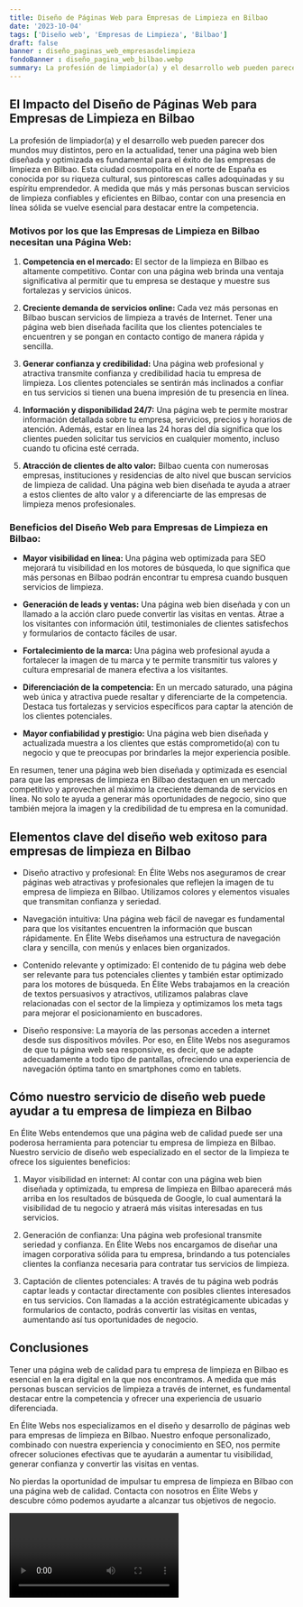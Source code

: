 ```yaml
---
title: Diseño de Páginas Web para Empresas de Limpieza en Bilbao
date: '2023-10-04'
tags: ['Diseño web', 'Empresas de Limpieza', 'Bilbao']
draft: false
banner : diseño_paginas_web_empresasdelimpieza
fondoBanner : diseño_pagina_web_bilbao.webp
summary: La profesión de limpiador(a) y el desarrollo web pueden parecer dos mundos muy distintos, pero en la actualidad, tener una página web bien diseñada y optimizada es fundamental para el éxito de las empresas de limpieza en Bilbao. Esta ciudad cosmopolita en el norte de España es conocida por su riqueza cultural, sus pintorescas calles adoquinadas y su espíritu emprendedor. A medida que más y más personas buscan servicios de limpieza confiables y eficientes en Bilbao, contar con una presencia en línea sólida se vuelve esencial para destacar entre la competencia.
---
```


## El Impacto del Diseño de Páginas Web para Empresas de Limpieza en Bilbao

La profesión de limpiador(a) y el desarrollo web pueden parecer dos mundos muy distintos, pero en la actualidad, tener una página web bien diseñada y optimizada es fundamental para el éxito de las empresas de limpieza en Bilbao. Esta ciudad cosmopolita en el norte de España es conocida por su riqueza cultural, sus pintorescas calles adoquinadas y su espíritu emprendedor. A medida que más y más personas buscan servicios de limpieza confiables y eficientes en Bilbao, contar con una presencia en línea sólida se vuelve esencial para destacar entre la competencia.

### Motivos por los que las Empresas de Limpieza en Bilbao necesitan una Página Web:

1. **Competencia en el mercado:** El sector de la limpieza en Bilbao es altamente competitivo. Contar con una página web brinda una ventaja significativa al permitir que tu empresa se destaque y muestre sus fortalezas y servicios únicos.

2. **Creciente demanda de servicios online:** Cada vez más personas en Bilbao buscan servicios de limpieza a través de Internet. Tener una página web bien diseñada facilita que los clientes potenciales te encuentren y se pongan en contacto contigo de manera rápida y sencilla.

3. **Generar confianza y credibilidad:** Una página web profesional y atractiva transmite confianza y credibilidad hacia tu empresa de limpieza. Los clientes potenciales se sentirán más inclinados a confiar en tus servicios si tienen una buena impresión de tu presencia en línea.

4. **Información y disponibilidad 24/7:** Una página web te permite mostrar información detallada sobre tu empresa, servicios, precios y horarios de atención. Además, estar en línea las 24 horas del día significa que los clientes pueden solicitar tus servicios en cualquier momento, incluso cuando tu oficina esté cerrada.

5. **Atracción de clientes de alto valor:** Bilbao cuenta con numerosas empresas, instituciones y residencias de alto nivel que buscan servicios de limpieza de calidad. Una página web bien diseñada te ayuda a atraer a estos clientes de alto valor y a diferenciarte de las empresas de limpieza menos profesionales.

### Beneficios del Diseño Web para Empresas de Limpieza en Bilbao:

- **Mayor visibilidad en línea:** Una página web optimizada para SEO mejorará tu visibilidad en los motores de búsqueda, lo que significa que más personas en Bilbao podrán encontrar tu empresa cuando busquen servicios de limpieza.

- **Generación de leads y ventas:** Una página web bien diseñada y con un llamado a la acción claro puede convertir las visitas en ventas. Atrae a los visitantes con información útil, testimoniales de clientes satisfechos y formularios de contacto fáciles de usar.

- **Fortalecimiento de la marca:** Una página web profesional ayuda a fortalecer la imagen de tu marca y te permite transmitir tus valores y cultura empresarial de manera efectiva a los visitantes.

- **Diferenciación de la competencia:** En un mercado saturado, una página web única y atractiva puede resaltar y diferenciarte de la competencia. Destaca tus fortalezas y servicios específicos para captar la atención de los clientes potenciales.

- **Mayor confiabilidad y prestigio:** Una página web bien diseñada y actualizada muestra a los clientes que estás comprometido(a) con tu negocio y que te preocupas por brindarles la mejor experiencia posible.

En resumen, tener una página web bien diseñada y optimizada es esencial para que las empresas de limpieza en Bilbao destaquen en un mercado competitivo y aprovechen al máximo la creciente demanda de servicios en línea. No solo te ayuda a generar más oportunidades de negocio, sino que también mejora la imagen y la credibilidad de tu empresa en la comunidad.

<GifSeo />

<Cta />

## Elementos clave del diseño web exitoso para empresas de limpieza en Bilbao

- Diseño atractivo y profesional: En Élite Webs nos aseguramos de crear páginas web atractivas y profesionales que reflejen la imagen de tu empresa de limpieza en Bilbao. Utilizamos colores y elementos visuales que transmitan confianza y seriedad.

- Navegación intuitiva: Una página web fácil de navegar es fundamental para que los visitantes encuentren la información que buscan rápidamente. En Élite Webs diseñamos una estructura de navegación clara y sencilla, con menús y enlaces bien organizados.

- Contenido relevante y optimizado: El contenido de tu página web debe ser relevante para tus potenciales clientes y también estar optimizado para los motores de búsqueda. En Élite Webs trabajamos en la creación de textos persuasivos y atractivos, utilizamos palabras clave relacionadas con el sector de la limpieza y optimizamos los meta tags para mejorar el posicionamiento en buscadores.

- Diseño responsive: La mayoría de las personas acceden a internet desde sus dispositivos móviles. Por eso, en Élite Webs nos aseguramos de que tu página web sea responsive, es decir, que se adapte adecuadamente a todo tipo de pantallas, ofreciendo una experiencia de navegación óptima tanto en smartphones como en tablets.

## Cómo nuestro servicio de diseño web puede ayudar a tu empresa de limpieza en Bilbao

En Élite Webs entendemos que una página web de calidad puede ser una poderosa herramienta para potenciar tu empresa de limpieza en Bilbao. Nuestro servicio de diseño web especializado en el sector de la limpieza te ofrece los siguientes beneficios:

1. Mayor visibilidad en internet: Al contar con una página web bien diseñada y optimizada, tu empresa de limpieza en Bilbao aparecerá más arriba en los resultados de búsqueda de Google, lo cual aumentará la visibilidad de tu negocio y atraerá más visitas interesadas en tus servicios.

2. Generación de confianza: Una página web profesional transmite seriedad y confianza. En Élite Webs nos encargamos de diseñar una imagen corporativa sólida para tu empresa, brindando a tus potenciales clientes la confianza necesaria para contratar tus servicios de limpieza.

3. Captación de clientes potenciales: A través de tu página web podrás captar leads y contactar directamente con posibles clientes interesados en tus servicios. Con llamadas a la acción estratégicamente ubicadas y formularios de contacto, podrás convertir las visitas en ventas, aumentando así tus oportunidades de negocio.

## Conclusiones
Tener una página web de calidad para tu empresa de limpieza en Bilbao es esencial en la era digital en la que nos encontramos. A medida que más personas buscan servicios de limpieza a través de internet, es fundamental destacar entre la competencia y ofrecer una experiencia de usuario diferenciada.

En Élite Webs nos especializamos en el diseño y desarrollo de páginas web para empresas de limpieza en Bilbao. Nuestro enfoque personalizado, combinado con nuestra experiencia y conocimiento en SEO, nos permite ofrecer soluciones efectivas que te ayudarán a aumentar tu visibilidad, generar confianza y convertir las visitas en ventas.

No pierdas la oportunidad de impulsar tu empresa de limpieza en Bilbao con una página web de calidad. Contacta con nosotros en Élite Webs y descubre cómo podemos ayudarte a alcanzar tus objetivos de negocio.

<Video />

<CtaBot job='Empresas de Limpieza' city='Bilbao'/>

<Gmaps query='Bilbao+españa+maps' />